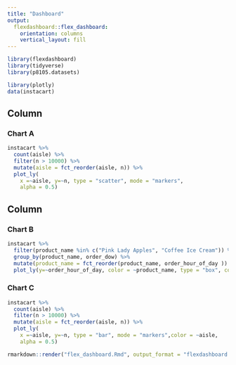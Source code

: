 ```yaml
---
title: "Dashboard"
output: 
  flexdashboard::flex_dashboard:
    orientation: columns
    vertical_layout: fill
---
```


```r
library(flexdashboard)
library(tidyverse)
library(p8105.datasets)

library(plotly)
data(instacart)
```



Column {data-width=650}
-----------------------------------------------------------------------

### Chart A

```r
instacart %>%
  count(aisle) %>% 
  filter(n > 10000) %>% 
  mutate(aisle = fct_reorder(aisle, n)) %>% 
  plot_ly(
    x =~aisle, y=~n, type = "scatter", mode = "markers",
    alpha = 0.5)
```

Column {data-width=350}
-----------------------------------------------------------------------

### Chart B

```r
instacart %>%
  filter(product_name %in% c("Pink Lady Apples", "Coffee Ice Cream")) %>%
  group_by(product_name, order_dow) %>%
  mutate(product_name = fct_reorder(product_name, order_hour_of_day )) %>% 
  plot_ly(y=~order_hour_of_day, color = ~product_name, type = "box", colors = "viridis")
```

### Chart C

```r
instacart %>% 
  count(aisle) %>% 
  filter(n > 10000) %>% 
  mutate(aisle = fct_reorder(aisle, n)) %>%
  plot_ly(
    x =~aisle, y=~n, type = "bar", mode = "markers",color = ~aisle,
    alpha = 0.5)
```

```r
rmarkdown::render("flex_dashboard.Rmd", output_format = "flexdashboard::flex_dashboard")
```



